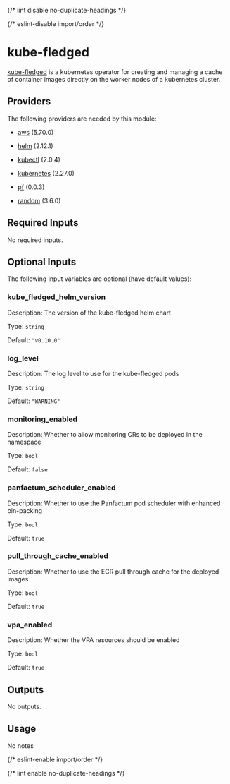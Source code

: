 
{/* lint disable no-duplicate-headings */}

{/* eslint-disable import/order */}

<ModuleHeader name="kube_fledged" sourceHref="https://github.com/Panfactum/stack/tree/__PANFACTUM_VERSION_MAIN__/packages/infrastructure/kube_fledged" status="stable" type="direct" />

# kube-fledged

[kube-fledged](https://github.com/senthilrch/kube-fledged)
is a kubernetes operator for creating and managing a cache of container images
directly on the worker nodes of a kubernetes cluster.

## Providers

The following providers are needed by this module:

* [aws](https://registry.terraform.io/providers/hashicorp/aws/5.70.0/docs) (5.70.0)

* [helm](https://registry.terraform.io/providers/hashicorp/helm/2.12.1/docs) (2.12.1)

* [kubectl](https://registry.terraform.io/providers/alekc/kubectl/2.0.4/docs) (2.0.4)

* [kubernetes](https://registry.terraform.io/providers/hashicorp/kubernetes/2.27.0/docs) (2.27.0)

* [pf](https://registry.terraform.io/providers/panfactum/pf/0.0.3/docs) (0.0.3)

* [random](https://registry.terraform.io/providers/hashicorp/random/3.6.0/docs) (3.6.0)

## Required Inputs

No required inputs.

## Optional Inputs

The following input variables are optional (have default values):

### kube\_fledged\_helm\_version

Description: The version of the kube-fledged helm chart

Type: `string`

Default: `"v0.10.0"`

### log\_level

Description: The log level to use for the kube-fledged pods

Type: `string`

Default: `"WARNING"`

### monitoring\_enabled

Description: Whether to allow monitoring CRs to be deployed in the namespace

Type: `bool`

Default: `false`

### panfactum\_scheduler\_enabled

Description: Whether to use the Panfactum pod scheduler with enhanced bin-packing

Type: `bool`

Default: `true`

### pull\_through\_cache\_enabled

Description: Whether to use the ECR pull through cache for the deployed images

Type: `bool`

Default: `true`

### vpa\_enabled

Description: Whether the VPA resources should be enabled

Type: `bool`

Default: `true`

## Outputs

No outputs.

## Usage

No notes

{/* eslint-enable import/order */}

{/* lint enable no-duplicate-headings */}
